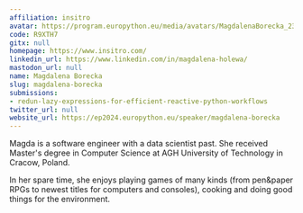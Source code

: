```yaml
---
affiliation: insitro
avatar: https://program.europython.eu/media/avatars/MagdalenaBorecka_23-05-16_0345_favorite_BQnfCr8.jpg
code: R9XTH7
gitx: null
homepage: https://www.insitro.com/
linkedin_url: https://www.linkedin.com/in/magdalena-holewa/
mastodon_url: null
name: Magdalena Borecka
slug: magdalena-borecka
submissions:
- redun-lazy-expressions-for-efficient-reactive-python-workflows
twitter_url: null
website_url: https://ep2024.europython.eu/speaker/magdalena-borecka
---
```


Magda is a software engineer with a data scientist past. She received Master's degree in Computer Science at AGH University of Technology in Cracow, Poland.

In her spare time, she enjoys playing games of many kinds (from pen&paper RPGs to newest titles for computers and consoles), cooking and doing good things for the environment.

